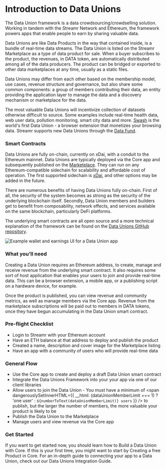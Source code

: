 



# Introduction to Data Unions
The Data Union framework is a data crowdsourcing/crowdselling solution. Working in tandem with the Streamr Network and Ethereum, the framework powers apps that enable people to earn by sharing valuable data.

Data Unions are like <Link to={docsLinks.products}>Data Products</Link> in the way that contained inside, is a bundle of real-time data <Link to={docsLinks.streams}>streams</Link>. The Data Union is listed on the Streamr Marketplace as a type of data product for sale. When a buyer subscribes to the product, the revenues, in DATA token, are automatically distributed among all of the data producers. The product can be bridged or exported to other data marketplaces at any time, usually as a static files. 

Data Unions may differ from each other based on the membership model, use cases, revenue structure and governance, but also share some common components: a group of members contributing their data, an entity providing the application layer to manage the data and a discovery mechanism or marketplace for the data.

The most valuable Data Unions will incentivize collection of datasets otherwise difficult to source. Some examples include real-time health data, web user data, pollution monitoring, smart city data and more. <a href="https://swashapp.io/" target="_blank" rel="noopener noreferrer">Swash</a> is the world's first Data Union - a browser extension that monetizes your browsing data. Streamr supports new Data Unions through the <a href="https://streamr.network/fund/" target="_blank" rel="noopener noreferrer">Data Fund</a>.

### Smart Contracts
Data Unions are fully on-chain, currently on xDai, with a conduit to the Ethereum mainnet. Data Unions are typically deployed via the Core app and subsequently published on the <a href="https://streamr.network/marketplace" target="_blank" rel="noopener noreferrer">Marketplace</a>. They can run on any Ethereum-compatible sidechain for scalability and affordable cost of operation. The first supported sidechain is <a href="https://www.xdaichain.com" target="_blank" rel="noopener noreferrer">xDai</a>, and other options may be added in the future.

There are numerous benefits of having Data Unions fully on-chain. First of all, the security of the system becomes as strong as the security of the underlying blockchain itself. Secondly, Data Union members and builders get to benefit from composability, network effects, and services available on the same blockchain, particularly DeFi platforms.

The underlying smart contracts are all open source and a more technical explanation of the framework can be found on the <a href="https://github.com/streamr-dev/data-union-solidity" target="_blank" rel="noopener noreferrer">Data Unions GitHub repository</a>.

<Image
  lightbox
  mobileSrc={RevenueAndDataMobile2x}
  src={RevenueAndData}
  highResSrc={RevenueAndData2x}
  alt="Example wallet and earnings UI for a Data Union app"
  figCaption="Example wallet and earnings UI for a Data Union app"
/>

### What you’ll need
Creating a Data Union requires an Ethereum address, to create, manage and receive revenue from the underlying smart contract. It also requires some sort of host application that enables your users to join and provide real-time data. This can be a browser extension, a mobile app, or a publishing script on a hardware device, for example.

Once the product is published, you can view revenue and community metrics, as well as manage members via the Core app. Revenue from the marketplace subscriptions will be paid out to members in DATA tokens, once they have begun accumulating in the Data Union smart contract.

### Pre-flight Checklist

<div className={docsStyles.checklist}>

- Login to Streamr with your Ethereum account
- Have an ETH balance at that address to deploy and publish the product
- Created a name, description and cover image for the Marketplace listing
- Have an app with a community of users who will provide real-time data

</div>

### General Flow
- Use the Core app to create and deploy a draft Data Union smart contract
- Integrate the Data Unions Framework into your your app via one of our <Link to={docsLinks.sdkOverview}>client libraries</Link>
- Allow users to join the Data Union - You must have a minimum of <span dangerouslySetInnerHTML={{
    __html: (dataUnionMemberLimit === 1) ? 'one user' : `${numberToText(dataUnionMemberLimit)} users`
}} /> to publish, but the larger the number of members, the more valuable your product is likely to be
- Publish the Data Union to the Marketplace
- Manage users and view revenue via the Core app

### Get Started
If you want to get started now, you should learn how to <Link to={docsLinks.dataUnionsInCore}>Build a Data Union with Core</Link>. If this is your first time, you might want to start by <Link to={docsLinks.products}>Creating a free Product in Core</Link>. For an in-depth guide to connecting your app to a Data Union, check out our <Link to={docsLinks.joinAndWithdraw}>Data Unions Integration Guide</Link>.
